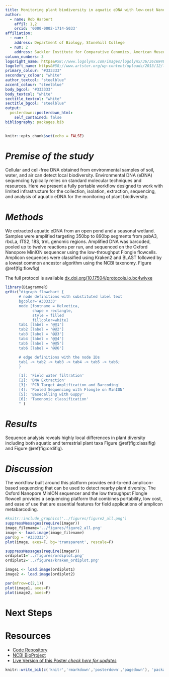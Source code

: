 ```yaml
---
title: Monitoring plant biodiversity in aquatic eDNA with low-cost Nanopore Flongle sequencing
author:
  - name: Rob Harbert
    affil: 1,2
    orcid: '0000-0002-1714-5033'
affiliation:
  - num: 1
    address: Department of Biology, Stonehill College
  - num: 2
    address: Sackler Institute for Comparative Genomics, American Museum of Natural History
column_numbers: 3
logoright_name: https&#58;//www.logolynx.com/images/logolynx/36/36c6948e4b3a8d4237427359aa4f04e1.jpeg
logoleft_name: https&#58;//www.artstor.org/wp-content/uploads/2013/12/logo_amnh-768x384.jpg
primary_colour: "#333333"
secondary_colour: "white"
author_textcol: "steelblue"
accent_colour: "steelblue"
body_bgcol: "#333333"
body_textcol: "white"
sectitle_textcol: "white"
sectitle_bgcol: "steelblue"
output: 
  posterdown::posterdown_html:
    self_contained: false
bibliography: packages.bib
---
```


```r
knitr::opts_chunk$set(echo = FALSE)
```


# *Premise of the study* 

Cellular and cell-free DNA obtained from environmental samples of soil, water, and air can detect local biodiversity. Environmental DNA (eDNA) sequencing typically relies on standard molecular techniques and resources. Here we present a fully portable workflow designed to work with limited infrastructure for the collection, isolation, extraction, sequencing, and analysis of aquatic eDNA for the monitoring of plant biodiversity.

# *Methods* 

We extracted aquatic eDNA from an open pond and a seasonal wetland. Samples were amplified targeting 350bp to 890bp segments from psbA3, rbcLa, ITS2, 18S, trnL genomic regions. Amplified DNA was barcoded, pooled up to twelve reactions per run, and sequenced on the Oxford Nanopore MinION sequencer using the low-throughput Flongle flowcells.  Amplicon sequences were classified using Kraken2 and BLAST followed by a lowest common ancestor algorithm using the NCBI taxonomy. Figure \@ref(fig:flowfig)

The full protocol is available [dx.doi.org/10.17504/protocols.io.bc4wiyxe](https://dx.doi.org/10.17504/protocols.io.bc4wiyxe)

```R
library(DiagrammeR)
grViz("digraph flowchart {
      # node definitions with substituted label text
      bgcolor='#333333'
      node [fontname = Helvetica, 
            shape = rectangle,  
            style = filled
            fillcolor=white]        
      tab1 [label = '@@1']
      tab2 [label = '@@2']
      tab3 [label = '@@3']
      tab4 [label = '@@4']
      tab5 [label = '@@5']
      tab6 [label = '@@6']

      # edge definitions with the node IDs
      tab1 -> tab2 -> tab3 -> tab4 -> tab5 -> tab6;
      }

      [1]: 'Field water filtration'
      [2]: 'DNA Extraction'
      [3]: 'PCR Target Amplification and Barcoding'
      [4]: 'Pooled Sequencing with Flongle on MinION'
      [5]: 'Basecalling with Guppy'
      [6]: 'Taxonomic classification'
      " )
```

# *Results* 

Sequence analysis reveals highly local differences in plant diversity including both aquatic and terrestrial plant taxa Figure \@ref(fig:classifig) and Figure \@ref(fig:ordifig). 

# *Discussion*

The workflow built around this platform provides end-to-end amplicon-based sequencing that can be used to detect nearby plant diversity. The Oxford Nanopore MinION sequencer and the low throughput Flongle flowcell provides a sequencing platform that combines portability, low cost, and ease of use that are essential features for field applications of amplicon metabarcoding.

```r
#knitr::include_graphics('../figures/figure2_all.png')
suppressMessages(require(imager))
image_filename='../figures/figure2_all.png'
image <- load.image(image_filename)
par(bg = '#333333')
plot(image, axes=F, bg='transparent', rescale=F)
```

```r
suppressMessages(require(imager))
ordiplot1='../figures/ordiplot.png'
ordiplot2='../figures/kraken_ordiplot.png'

image1 <- load.image(ordiplot1)
image2 <- load.image(ordiplot2)

par(mfrow=c(2,1))
plot(image1, axes=F)
plot(image2, axes=F)

```

# Next Steps


# Resources

+ [Code Repository](https://github.com/developing-bioinformatics/eDNA_BLAST)
+ [NCBI BioProject]()
+ [Live Version of this Poster *check here for updates*]()

```r
knitr::write_bib(c('knitr','rmarkdown','posterdown','pagedown'), 'packages.bib')
```

